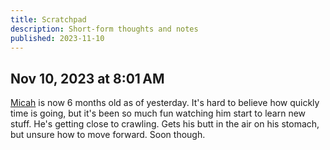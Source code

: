 ```yaml
---
title: Scratchpad
description: Short-form thoughts and notes
published: 2023-11-10
---
```


## Nov 10, 2023 at 8:01 AM

[Micah](/micah-lee-carpenter) is now 6 months old as of yesterday. It's hard to believe how quickly time is going, but it's been so much fun watching him start to learn new stuff. He's getting close to crawling. Gets his butt in the air on his stomach, but unsure how to move forward. Soon though.